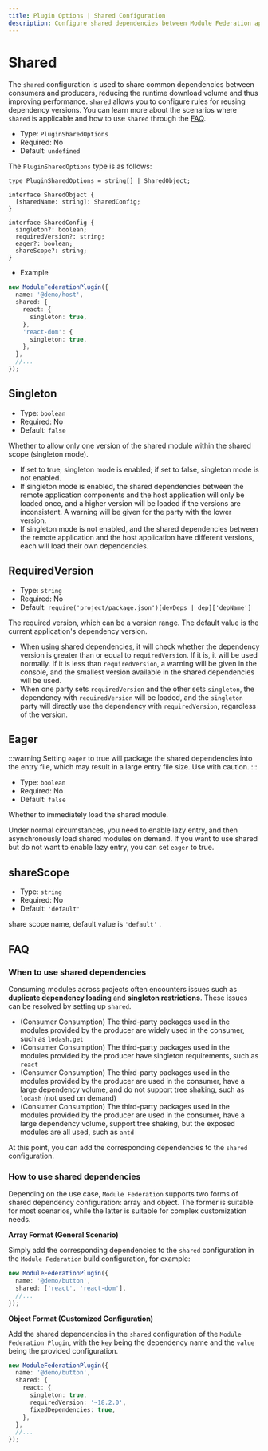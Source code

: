 ```yaml
---
title: Plugin Options | Shared Configuration
description: Configure shared dependencies between Module Federation applications to optimize performance and ensure consistency.
---
```


# Shared

The `shared` configuration is used to share common dependencies between consumers and producers, reducing the runtime download volume and thus improving performance. `shared` allows you to configure rules for reusing dependency versions. You can learn more about the scenarios where `shared` is applicable and how to use `shared` through the [FAQ](#faq).

- Type: `PluginSharedOptions`
- Required: No
- Default: `undefined`

The `PluginSharedOptions` type is as follows:

```tsx
type PluginSharedOptions = string[] | SharedObject;

interface SharedObject {
  [sharedName: string]: SharedConfig;
}

interface SharedConfig {
  singleton?: boolean;
  requiredVersion?: string;
  eager?: boolean;
  shareScope?: string;
}
```

- Example

```ts
new ModuleFederationPlugin({
  name: '@demo/host',
  shared: {
    react: {
      singleton: true,
    },
    'react-dom': {
      singleton: true,
    },
  },
  //...
});
```

## Singleton

- Type: `boolean`
- Required: No
- Default: `false`

Whether to allow only one version of the shared module within the shared scope (singleton mode).

- If set to true, singleton mode is enabled; if set to false, singleton mode is not enabled.
- If singleton mode is enabled, the shared dependencies between the remote application components and the host application will only be loaded once, and a higher version will be loaded if the versions are inconsistent. A warning will be given for the party with the lower version.
- If singleton mode is not enabled, and the shared dependencies between the remote application and the host application have different versions, each will load their own dependencies.

## RequiredVersion

- Type: `string`
- Required: No
- Default: `require('project/package.json')[devDeps | dep]['depName']`

The required version, which can be a version range. The default value is the current application's dependency version.

- When using shared dependencies, it will check whether the dependency version is greater than or equal to `requiredVersion`. If it is, it will be used normally. If it is less than `requiredVersion`, a warning will be given in the console, and the smallest version available in the shared dependencies will be used.
- When one party sets `requiredVersion` and the other sets `singleton`, the dependency with `requiredVersion` will be loaded, and the `singleton` party will directly use the dependency with `requiredVersion`, regardless of the version.

## Eager

:::warning
Setting `eager` to true will package the shared dependencies into the entry file, which may result in a large entry file size. Use with caution.
:::

- Type: `boolean`
- Required: No
- Default: `false`

Whether to immediately load the shared module.

Under normal circumstances, you need to enable lazy entry, and then asynchronously load shared modules on demand. If you want to use shared but do not want to enable lazy entry, you can set `eager` to true.

## shareScope

- Type: `string`
- Required: No
- Default: `'default'`

share scope name, default value is `'default'` .

## FAQ

### When to use shared dependencies

Consuming modules across projects often encounters issues such as **duplicate dependency loading** and **singleton restrictions**. These issues can be resolved by setting up `shared`.

- (Consumer Consumption) The third-party packages used in the modules provided by the producer are widely used in the consumer, such as `lodash.get`
- (Consumer Consumption) The third-party packages used in the modules provided by the producer have singleton requirements, such as `react`
- (Consumer Consumption) The third-party packages used in the modules provided by the producer are used in the consumer, have a large dependency volume, and do not support tree shaking, such as `lodash` (not used on demand)
- (Consumer Consumption) The third-party packages used in the modules provided by the producer are used in the consumer, have a large dependency volume, support tree shaking, but the exposed modules are all used, such as `antd`

At this point, you can add the corresponding dependencies to the `shared` configuration.

### How to use shared dependencies

Depending on the use case, `Module Federation` supports two forms of shared dependency configuration: array and object. The former is suitable for most scenarios, while the latter is suitable for complex customization needs.

**Array Format (General Scenario)**

Simply add the corresponding dependencies to the `shared` configuration in the `Module Federation` build configuration, for example:

```ts
new ModuleFederationPlugin({
  name: '@demo/button',
  shared: ['react', 'react-dom'],
  //...
});
```

**Object Format (Customized Configuration)**

Add the shared dependencies in the `shared` configuration of the `Module Federation Plugin`, with the `key` being the dependency name and the `value` being the provided configuration.

```ts
new ModuleFederationPlugin({
  name: '@demo/button',
  shared: {
    react: {
      singleton: true,
      requiredVersion: '~18.2.0',
      fixedDependencies: true,
    },
  },
  //...
});
```
